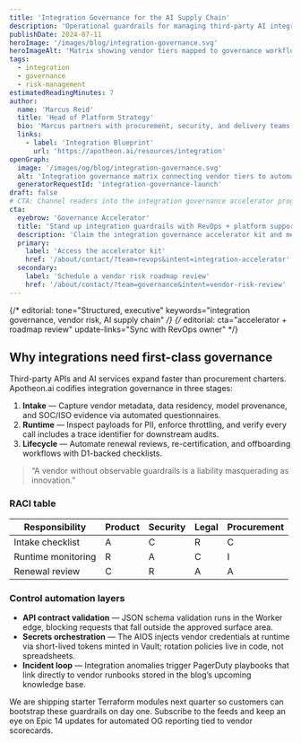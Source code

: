 ```yaml
---
title: 'Integration Governance for the AI Supply Chain'
description: 'Operational guardrails for managing third-party AI integrations, APIs, and vendor ecosystems at enterprise scale.'
publishDate: 2024-07-11
heroImage: '/images/blog/integration-governance.svg'
heroImageAlt: 'Matrix showing vendor tiers mapped to governance workflows and automated checks'
tags:
  - integration
  - governance
  - risk-management
estimatedReadingMinutes: 7
author:
  name: 'Marcus Reid'
  title: 'Head of Platform Strategy'
  bio: 'Marcus partners with procurement, security, and delivery teams to operationalize vendor oversight without slowing deployment velocity.'
  links:
    - label: 'Integration Blueprint'
      url: 'https://apotheon.ai/resources/integration'
openGraph:
  image: '/images/og/blog/integration-governance.svg'
  alt: 'Integration governance matrix connecting vendor tiers to automated policy enforcement'
  generatorRequestId: 'integration-governance-launch'
draft: false
# CTA: Channel readers into the integration governance accelerator program.
cta:
  eyebrow: 'Governance Accelerator'
  title: 'Stand up integration guardrails with RevOps + platform support'
  description: 'Claim the integration governance accelerator kit and meet with our RevOps architects to wire policy automation into your supply chain.'
  primary:
    label: 'Access the accelerator kit'
    href: '/about/contact/?team=revops&intent=integration-accelerator'
  secondary:
    label: 'Schedule a vendor risk roadmap review'
    href: '/about/contact/?team=governance&intent=vendor-risk-review'
---
```


{/* editorial: tone="Structured, executive" keywords="integration governance, vendor risk, AI supply chain" */}
{/* editorial: cta="accelerator + roadmap review" update-links="Sync with RevOps owner" */}

## Why integrations need first-class governance

Third-party APIs and AI services expand faster than procurement charters. Apotheon.ai codifies integration governance in three stages:

1. **Intake** — Capture vendor metadata, data residency, model provenance, and SOC/ISO evidence via automated questionnaires.
2. **Runtime** — Inspect payloads for PII, enforce throttling, and verify every call includes a trace identifier for downstream audits.
3. **Lifecycle** — Automate renewal reviews, re-certification, and offboarding workflows with D1-backed checklists.

> “A vendor without observable guardrails is a liability masquerading as innovation.”

### RACI table

| Responsibility     | Product | Security | Legal | Procurement |
| ------------------ | ------- | -------- | ----- | ----------- |
| Intake checklist   | A       | C        | R     | C           |
| Runtime monitoring | R       | A        | C     | I           |
| Renewal review     | C       | R        | A     | A           |

### Control automation layers

- **API contract validation** — JSON schema validation runs in the Worker edge, blocking requests that fall outside the approved surface area.
- **Secrets orchestration** — The AIOS injects vendor credentials at runtime via short-lived tokens minted in Vault; rotation policies live in code, not spreadsheets.
- **Incident loop** — Integration anomalies trigger PagerDuty playbooks that link directly to vendor runbooks stored in the blog’s upcoming knowledge base.

We are shipping starter Terraform modules next quarter so customers can bootstrap these guardrails on day one. Subscribe to the feeds and keep an eye on Epic 14 updates for automated OG reporting tied to vendor scorecards.
